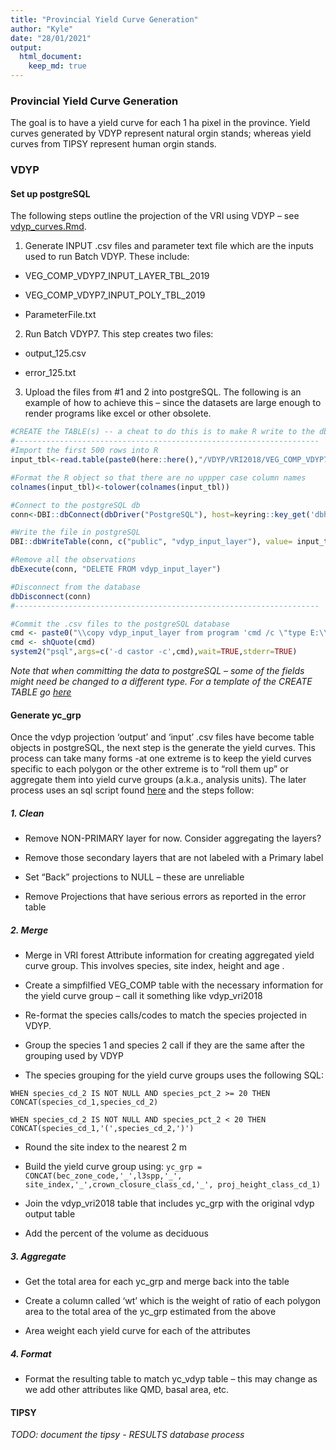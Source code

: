 ```yaml
---
title: "Provincial Yield Curve Generation"
author: "Kyle"
date: "28/01/2021"
output: 
  html_document:
    keep_md: true
---
```


### Provincial Yield Curve Generation

The goal is to have a yield curve for each 1 ha pixel in the province. Yield curves generated by VDYP represent natural orgin stands; whereas yield curves from TIPSY represent human orgin stands.

### VDYP

#### Set up postgreSQL

The following steps outline the projection of the VRI using VDYP -- see [vdyp_curves.Rmd](https://github.com/bcgov/castor/blob/master/R/Params/vdyp_curves.Rmd).

1. Generate INPUT .csv files and parameter text file which are the inputs used to run Batch VDYP. These include:

* VEG_COMP_VDYP7_INPUT_LAYER_TBL_2019

* VEG_COMP_VDYP7_INPUT_POLY_TBL_2019

* ParameterFile.txt

2. Run Batch VDYP7. This step creates two files:

* output_125.csv

* error_125.txt

3. Upload the files from #1 and 2 into postgreSQL. The following is an example of how to achieve this -- since the datasets are large enough to render programs like excel or other obsolete. 

```r
#CREATE the TABLE(s) -- a cheat to do this is to make R write to the db.
#--------------------------------------------------------------------
#Import the first 500 rows into R
input_tbl<-read.table(paste0(here::here(),"/VDYP/VRI2018/VEG_COMP_VDYP7_INPUT_LAYER_TBL_2019.csv"), sep= ",", header = TRUE, nrows = 5000)

#Format the R object so that there are no uppper case column names
colnames(input_tbl)<-tolower(colnames(input_tbl))

#Connect to the postgreSQL db
conn<-DBI::dbConnect(dbDriver("PostgreSQL"), host=keyring::key_get('dbhost', keyring = 'postgreSQL'), dbname = keyring::key_get('dbname', keyring = 'postgreSQL'), port='5432' ,user=keyring::key_get('dbuser', keyring = 'postgreSQL') ,password= keyring::key_get('dbpass', keyring = 'postgreSQL'))

#Write the file in postgreSQL
DBI::dbWriteTable(conn, c("public", "vdyp_input_layer"), value= input_tbl, row.names = FALSE, overwrite = TRUE) 

#Remove all the observations
dbExecute(conn, "DELETE FROM vdyp_input_layer")

#Disconnect from the database
dbDisconnect(conn)
#--------------------------------------------------------------------

#Commit the .csv files to the postgreSQL database
cmd <- paste0("\\copy vdyp_input_layer from program 'cmd /c \"type E:\\Data\\VEG_COMP_VDYP7_INPUT_LAYER_TBL_2019.csv" , "\"' delimiter ',' csv header")
cmd <- shQuote(cmd)
system2("psql",args=c('-d castor -c',cmd),wait=TRUE,stderr=TRUE)
```

*Note that when committing the data to postgreSQL -- some of the fields might need be changed to a different type. For a template of the CREATE TABLE go [here](https://github.com/bcgov/castor/blob/master/SQL/develop_vdyp_table.sql)*

#### Generate yc_grp

Once the vdyp projection 'output' and 'input' .csv files have become table objects in postgreSQL, the next step is the generate the yield curves. This process can take many forms -at one extreme is to keep the yield curves specific to each polygon or the other extreme is to "roll them up" or aggregate them into yield curve groups (a.k.a., analysis units). The later process uses an sql script found [here](https://github.com/bcgov/castor/blob/master/SQL/develop_vdyp_table.sql) and the steps follow:

##### 1. Clean

* Remove NON-PRIMARY layer for now. Consider aggregating the layers?

* Remove those secondary layers that are not labeled with a Primary label

* Set "Back" projections to NULL -- these are unreliable

* Remove Projections that have serious errors as reported in the error table

##### 2. Merge

* Merge in VRI forest Attribute information for creating aggregated yield curve group. This involves species, site index, height and age . 

+ Create a simpfilfied VEG_COMP table with the necessary information for the yield curve group -- call it something like vdyp_vri2018

* Re-format the species calls/codes to match the species projected in VDYP.

+ Group the species 1 and species 2 call if they are the same after the grouping used by VDYP

+ The species grouping for the yield curve groups uses the following SQL:

`WHEN species_cd_2 IS NOT NULL AND species_pct_2 >= 20 THEN CONCAT(species_cd_1,species_cd_2)`

`WHEN species_cd_2 IS NOT NULL AND species_pct_2 < 20 THEN CONCAT(species_cd_1,'(',species_cd_2,')')`

* Round the site index to the nearest 2 m

* Build the yield curve group using:
`
yc_grp = CONCAT(bec_zone_code,'_',l3spp,'_', site_index,'_',crown_closure_class_cd,'_', proj_height_class_cd_1)`

* Join the vdyp_vri2018 table that includes yc_grp with the original vdyp output table

* Add the percent of the volume as deciduous

##### 3. Aggregate

* Get the total area for each yc_grp and merge back into the table

* Create a column called 'wt' which is the weight of ratio of each polygon area to the total area of the yc_grp estimated from the above

* Area weight each yield curve for each of the attributes

##### 4. Format

* Format the resulting table to match yc_vdyp table -- this may change as we add other attributes like QMD, basal area, etc.

#### TIPSY

*TODO: document the tipsy - RESULTS database process*
 


